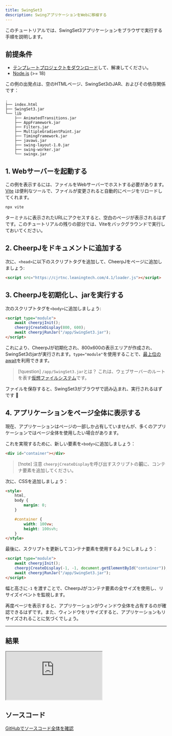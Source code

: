 ```yaml
---
title: SwingSet3
description: SwingアプリケーションをWebに移植する
---
```



このチュートリアルでは、SwingSet3アプリケーションをブラウザで実行する手順を説明します。

<LinkButton label="デモを確認する" href="#結果" />

## 前提条件

- [テンプレートプロジェクトをダウンロード](/docs/cheerpj3/tutorials/swingset3-template.zip)して、解凍してください。
- [Node.js](https://nodejs.org/en/) (>= 18)

この例の出発点は、空のHTMLページ、SwingSet3のJAR、およびその依存関係です：

```
.
├── index.html
├── SwingSet3.jar
└── lib
    ├── AnimatedTransitions.jar
    ├── AppFramework.jar
    ├── Filters.jar
    ├── MultipleGradientPaint.jar
    ├── TimingFramework.jar
    ├── javaws.jar
    ├── swing-layout-1.0.jar
    ├── swing-worker.jar
    └── swingx.jar
```

## 1. Webサーバーを起動する

この例を表示するには、ファイルをWebサーバーでホストする必要があります。[Vite](https://ja.vitejs.dev/) は便利なツールで、ファイルが変更されると自動的にページをリロードしてくれます。

```sh
npx vite
```

ターミナルに表示されたURLにアクセスすると、空白のページが表示されるはずです。このチュートリアルの残りの部分では、Viteをバックグラウンドで実行しておいてください。

## 2. CheerpJをドキュメントに追加する

次に、`<head>`に以下のスクリプトタグを追加して、CheerpJをページに追加しましょう:

```html title="index.html"
<script src="https://cjrtnc.leaningtech.com/4.1/loader.js"></script>
```

## 3. CheerpJを初期化し、jarを実行する

次のスクリプトタグを`<body>`に追加しましょう:

```html title="index.html"
<script type="module">
	await cheerpjInit();
	cheerpjCreateDisplay(800, 600);
	await cheerpjRunJar("/app/SwingSet3.jar");
</script>
```

これにより、CheerpJが初期化され、800x600の表示エリアが作成され、SwingSet3のjarが実行されます。`type="module"`を使用することで、[最上位のawait](https://developer.mozilla.org/ja/docs/Web/JavaScript/Guide/Modules#最上位の_await)を利用できます。

> [!question] `/app/SwingSet3.jar`とは？
> これは、ウェブサーバーのルートを表す[仮想ファイルシステム](/docs/ja/guides/File-System-support)です。

ファイルを保存すると、SwingSet3がブラウザで読み込まれ、実行されるはずです 🥳

## 4. アプリケーションをページ全体に表示する

現在、アプリケーションはページの一部しか占有していませんが、多くのアプリケーションではページ全体を使用したい場合があります。

これを実現するために、新しい要素を`<body>`に追加しましょう：

```html title="index.html"
<div id="container"></div>
```

> [!note] 注意
> `cheerpjCreateDisplay`を呼び出すスクリプトの**前**に、コンテナ要素を追加してください。

次に、CSSを追加しましょう：

```html title="index.html"
<style>
	html,
	body {
		margin: 0;
	}

	#container {
		width: 100vw;
		height: 100svh;
	}
</style>
```

最後に、スクリプトを更新してコンテナ要素を使用するようにしましょう：

```html title="index.html" {3}
<script type="module">
	await cheerpjInit();
	cheerpjCreateDisplay(-1, -1, document.getElementById("container"));
	await cheerpjRunJar("/app/SwingSet3.jar");
</script>
```

幅と高さに`-1` を渡すことで、CheerpJがコンテナ要素の全サイズを使用し、リサイズイベントを監視します。

再度ページを表示すると、アプリケーションがウィンドウ全体を占有するのが確認できるはずです。また、ウィンドウをリサイズすると、アプリケーションもリサイズされることに気づくでしょう。

---

## 結果

<iframe
	src="https://cheerpj-example-swingset3.leaningtech.com/"
	class="w-full aspect-square"
></iframe>

## ソースコード

[GitHubでソースコード全体を確認](https://github.com/leaningtech/cheerpj-meta/tree/main/examples/SwingSet3)
